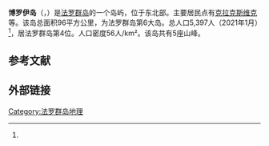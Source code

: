 {{Infobox islands
| name             = 博罗伊岛
| native name      = {{native name|fo|Borðoy}}<br/>{{native name|da| Bordø}}
| image name       = Faroe stamp 353 bordoy.jpg
| image caption    = 邮票上的博罗伊岛
| image map        = Position of Borðoy on Faroe map.png
| map size         = 200px
| map caption      = 博罗伊岛在法罗群岛中的位置（红色部分）
| coordinates      = 
| etymology        = 
| location         = [[大西洋|北大西洋]]
| archipelago      = [[法罗群岛|法罗群岛]]
| waterbody        = 
| area km2         = 96
| area footnotes   = 
| rank             = 
| coastline km     = 
| coastline footnotes = 
| elevation m      = 755
| elevation footnotes = 
| highest mount    = 
| country          = {{DEN}}
| country admin divisions title    = [[丹麥行政區劃|自治领]]
| country admin divisions          = {{flag|Faroe Islands}}
| country largest city type        = 
| country largest city             = [[克拉克斯维克|克拉克斯维克]]
| country largest city population  = 4992
| population       = 5397
| population as of = 2021年1月
| population footnotes = <ref name="popu"/>
| languages        = 
| ethnic groups    = 
| timezone1        = 
| utc_offset1      = 
| timezone1_DST    = 
| utc_offset1_DST  = 
| additional info  = 
}}
'''博罗伊岛'''（{{lang-fo|Borðoy}}，{{lang-da|Bordø}}）是[[法罗群岛|法罗群岛]]的一个岛屿，位于东北部。主要居民点有[[克拉克斯维克|克拉克斯维克]]等。该岛总面积96平方公里，为法罗群岛第6大岛。总人口5,397人（2021年1月）<ref name="popu"/>，居法罗群岛第4位。人口密度56人/km²。该岛共有5座山峰。

== 参考文献 ==
{{Reflist|30em|refs=
<ref name="popu">{{cite web | url = https://statbank.hagstova.fo/pxweb/en/H2/H2__IB__IB01/fo_abgd_md.px/?rxid=8612b90f-3759-4c23-a803-57f6f7e767a3 | title = Population by sex, age, village/city and month (1985-2021) | language = en | publisher = Statbank | accessdate = 2021-09-10 | archive-date = 2021-09-05 | archive-url = https://web.archive.org/web/20210905094349/https://statbank.hagstova.fo/pxweb/en/H2/H2__IB__IB01/fo_abgd_md.px/?rxid=8612b90f-3759-4c23-a803-57f6f7e767a3 | dead-url = no }}</ref>
}}

== 外部链接 ==
{{commonscat|Borðoy|position=left}}

{{Faroes-stub}}
{{法罗群岛岛屿列表}}

[[Category:法罗群岛地理|Category:法罗群岛地理]]